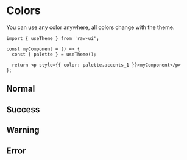 
# Colors

You can use any color anywhere, all colors change with the theme.

```tsx
import { useTheme } from 'raw-ui';

const myComponent = () => {
  const { palette } = useTheme();

  return <p style={{ color: palette.accents_1 }}>myComponent</p>
};
```

## Normal

<ColorCard type="normal" />

## Success

<ColorCard type="success" />

## Warning

<ColorCard type="warning" />

## Error

<ColorCard type="error" />
